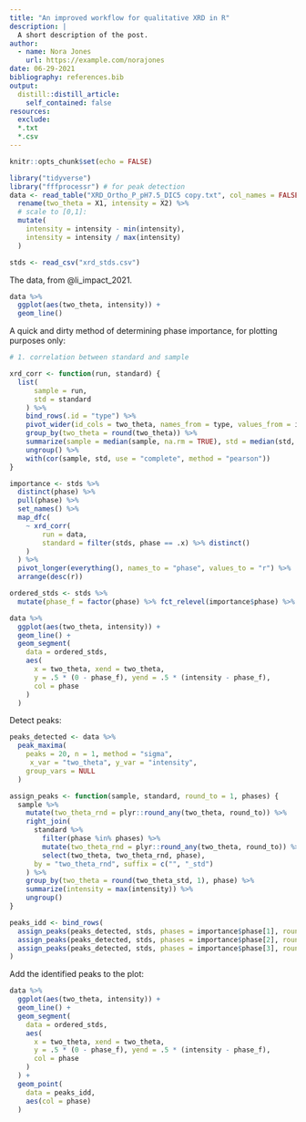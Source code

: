 ```yaml
---
title: "An improved workflow for qualitative XRD in R"
description: |
  A short description of the post.
author:
  - name: Nora Jones
    url: https://example.com/norajones
date: 06-29-2021
bibliography: references.bib
output:
  distill::distill_article:
    self_contained: false
resources:
  exclude: 
  *.txt
  *.csv
---
```



```r
knitr::opts_chunk$set(echo = FALSE)
```

```r
library("tidyverse")
library("fffprocessr") # for peak detection
data <- read_table("XRD_Ortho_P_pH7.5_DIC5 copy.txt", col_names = FALSE) %>% 
  rename(two_theta = X1, intensity = X2) %>% 
  # scale to [0,1]:
  mutate(
    intensity = intensity - min(intensity),
    intensity = intensity / max(intensity)
  )

stds <- read_csv("xrd_stds.csv")
```

The data, from @li_impact_2021.

```r
data %>% 
  ggplot(aes(two_theta, intensity)) + 
  geom_line()
```

A quick and dirty method of determining phase importance, for plotting purposes only:

```r

# 1. correlation between standard and sample

xrd_corr <- function(run, standard) {
  list( 
      sample = run, 
      std = standard
    ) %>% 
    bind_rows(.id = "type") %>% 
    pivot_wider(id_cols = two_theta, names_from = type, values_from = intensity) %>% 
    group_by(two_theta = round(two_theta)) %>% 
    summarize(sample = median(sample, na.rm = TRUE), std = median(std, na.rm = TRUE)) %>% 
    ungroup() %>% 
    with(cor(sample, std, use = "complete", method = "pearson"))
}

importance <- stds %>% 
  distinct(phase) %>% 
  pull(phase) %>% 
  set_names() %>% 
  map_dfc(
    ~ xrd_corr(
        run = data,
        standard = filter(stds, phase == .x) %>% distinct()
    )
  ) %>% 
  pivot_longer(everything(), names_to = "phase", values_to = "r") %>% 
  arrange(desc(r))

```

```r

ordered_stds <- stds %>% 
  mutate(phase_f = factor(phase) %>% fct_relevel(importance$phase) %>% as.numeric())

data %>% 
  ggplot(aes(two_theta, intensity)) + 
  geom_line() +
  geom_segment(
    data = ordered_stds,
    aes(
      x = two_theta, xend = two_theta, 
      y = .5 * (0 - phase_f), yend = .5 * (intensity - phase_f), 
      col = phase
    )
  )

```
Detect peaks:

```r

peaks_detected <- data %>% 
  peak_maxima(
    peaks = 20, n = 1, method = "sigma", 
     x_var = "two_theta", y_var = "intensity",
    group_vars = NULL
  )

assign_peaks <- function(sample, standard, round_to = 1, phases) { 
  sample %>% 
    mutate(two_theta_rnd = plyr::round_any(two_theta, round_to)) %>% 
    right_join(
      standard %>% 
        filter(phase %in% phases) %>% 
        mutate(two_theta_rnd = plyr::round_any(two_theta, round_to)) %>% 
        select(two_theta, two_theta_rnd, phase), 
      by = "two_theta_rnd", suffix = c("", "_std")
    ) %>% 
    group_by(two_theta = round(two_theta_std, 1), phase) %>%
    summarize(intensity = max(intensity)) %>%
    ungroup()
}

peaks_idd <- bind_rows(
  assign_peaks(peaks_detected, stds, phases = importance$phase[1], round_to = 1),
  assign_peaks(peaks_detected, stds, phases = importance$phase[2], round_to = 1),
  assign_peaks(peaks_detected, stds, phases = importance$phase[3], round_to = 1)
)

```

Add the identified peaks to the plot:

```r

data %>% 
  ggplot(aes(two_theta, intensity)) + 
  geom_line() +
  geom_segment(
    data = ordered_stds,
    aes(
      x = two_theta, xend = two_theta, 
      y = .5 * (0 - phase_f), yend = .5 * (intensity - phase_f), 
      col = phase
    )
  ) + 
  geom_point(
    data = peaks_idd,
    aes(col = phase)
  )

```


